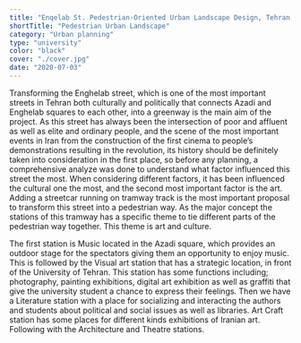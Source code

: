```yaml
---
title: "Enqelab St. Pedestrian-Oriented Urban Landscape Design, Tehran, Iran"
shortTitle: "Pedestrian Urban Landscape"
category: "Urban planning"
type: "university"
color: "black"
cover: "./cover.jpg"
date: "2020-07-03"
---
```


Transforming the Enghelab street, which is one of the most important streets in Tehran both culturally and politically that connects Azadi and Enghelab squares to each other, into a greenway is the main aim of the project. As this street has always been the intersection of poor and affluent as well as elite and ordinary people, and the scene of the most important events in Iran from the construction of the first cinema to people’s demonstrations resulting in the revolution, its history should be definitely taken into consideration in the first place, so before any planning, a comprehensive analyze was done to understand what factor influenced this street the most. When considering different factors, it has been influenced the cultural one the most, and the second most important factor is the art. Adding a streetcar running on tramway track is the most important proposal to transform this street into a pedestrian way. As the major concept the stations of this tramway has a specific theme to tie different parts of the pedestrian way together. This theme is art and culture.

The first station is Music located in the Azadi square, which provides an outdoor stage for the spectators giving them an opportunity to enjoy music. This is followed by the Visual art station that has a strategic location, in front of the University of Tehran. This station has some functions including; photography, painting exhibitions, digital art exhibition as well as graffiti that give the university student a chance to express their feelings. Then we have a Literature station with a place for socializing and interacting the authors and students about political and social issues as well as libraries. Art Craft station has some places for different kinds exhibitions of Iranian art. Following with the Architecture and Theatre stations.
